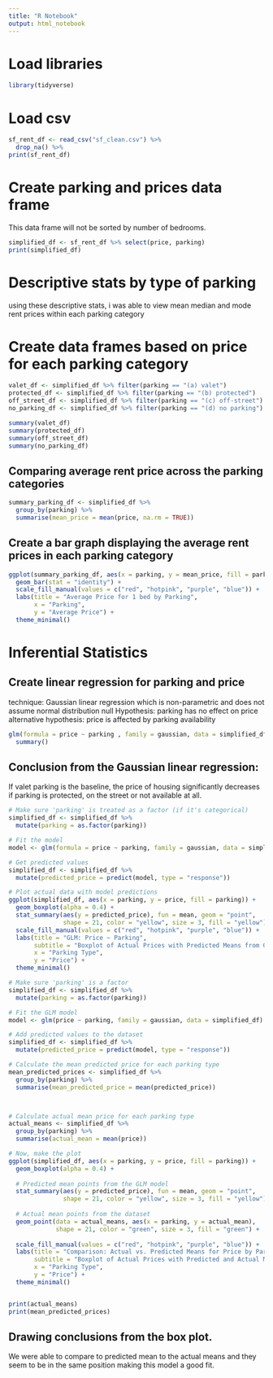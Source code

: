 ```yaml
---
title: "R Notebook"
output: html_notebook
---
```


# Load libraries

```r
library(tidyverse)
```

# Load csv

```r
sf_rent_df <- read_csv("sf_clean.csv") %>% 
  drop_na() %>% 
print(sf_rent_df)
```

# Create parking and prices data frame

This data frame will not be sorted by number of bedrooms.

```r
simplified_df <- sf_rent_df %>% select(price, parking)
print(simplified_df)
```

# Descriptive stats by type of parking

using these descriptive stats, i was able to view mean median and mode rent prices within each parking category

# Create data frames based on price for each parking category

```r
valet_df <- simplified_df %>% filter(parking == "(a) valet")
protected_df <- simplified_df %>% filter(parking == "(b) protected")
off_street_df <- simplified_df %>% filter(parking == "(c) off-street")
no_parking_df <- simplified_df %>% filter(parking == "(d) no parking")

summary(valet_df)
summary(protected_df)
summary(off_street_df)
summary(no_parking_df)
```

## Comparing average rent price across the parking categories

```r
summary_parking_df <- simplified_df %>%
  group_by(parking) %>%
  summarise(mean_price = mean(price, na.rm = TRUE))
```

## Create a bar graph displaying the average rent prices in each parking category

```r
ggplot(summary_parking_df, aes(x = parking, y = mean_price, fill = parking)) +
  geom_bar(stat = "identity") +
  scale_fill_manual(values = c("red", "hotpink", "purple", "blue")) +
  labs(title = "Average Price for 1 bed by Parking",
       x = "Parking",
       y = "Average Price") +
  theme_minimal()
```

# Inferential Statistics

## Create linear regression for parking and price

technique: Gaussian linear regression which is non-parametric and does not assume normal distribution null Hypothesis: parking has no effect on price alternative hypothesis: price is affected by parking availability

```r
glm(formula = price ~ parking , family = gaussian, data = simplified_df) %>%
  summary()
```

## Conclusion from the Gaussian linear regression: 

If valet parking is the baseline, the price of housing significantly decreases if parking is protected, on the street or not available at all.

```r
# Make sure 'parking' is treated as a factor (if it's categorical)
simplified_df <- simplified_df %>%
  mutate(parking = as.factor(parking))

# Fit the model
model <- glm(formula = price ~ parking, family = gaussian, data = simplified_df)

# Get predicted values
simplified_df <- simplified_df %>%
  mutate(predicted_price = predict(model, type = "response"))

# Plot actual data with model predictions
ggplot(simplified_df, aes(x = parking, y = price, fill = parking)) +
  geom_boxplot(alpha = 0.4) +
  stat_summary(aes(y = predicted_price), fun = mean, geom = "point", 
               shape = 21, color = "yellow", size = 3, fill = "yellow") +
  scale_fill_manual(values = c("red", "hotpink", "purple", "blue")) +
  labs(title = "GLM: Price ~ Parking",
       subtitle = "Boxplot of Actual Prices with Predicted Means from GLM",
       x = "Parking Type",
       y = "Price") +
  theme_minimal()
```

```r
# Make sure 'parking' is a factor
simplified_df <- simplified_df %>%
  mutate(parking = as.factor(parking))

# Fit the GLM model
model <- glm(price ~ parking, family = gaussian, data = simplified_df)

# Add predicted values to the dataset
simplified_df <- simplified_df %>%
  mutate(predicted_price = predict(model, type = "response"))

# Calculate the mean predicted price for each parking type
mean_predicted_prices <- simplified_df %>%
  group_by(parking) %>%
  summarise(mean_predicted_price = mean(predicted_price))



# Calculate actual mean price for each parking type
actual_means <- simplified_df %>%
  group_by(parking) %>%
  summarise(actual_mean = mean(price))

# Now, make the plot
ggplot(simplified_df, aes(x = parking, y = price, fill = parking)) +
  geom_boxplot(alpha = 0.4) +
  
  # Predicted mean points from the GLM model
  stat_summary(aes(y = predicted_price), fun = mean, geom = "point", 
               shape = 21, color = "yellow", size = 3, fill = "yellow") +
  
  # Actual mean points from the dataset
  geom_point(data = actual_means, aes(x = parking, y = actual_mean), 
             shape = 21, color = "green", size = 3, fill = "green") +
  
  scale_fill_manual(values = c("red", "hotpink", "purple", "blue")) +
  labs(title = "Comparison: Actual vs. Predicted Means for Price by Parking Type",
       subtitle = "Boxplot of Actual Prices with Predicted and Actual Means",
       x = "Parking Type",
       y = "Price") +
  theme_minimal()


print(actual_means)
print(mean_predicted_prices)
```


## Drawing conclusions from the box plot. 
We were able to compare to predicted mean to the actual means and they seem to be in the same position making this model a good fit.  
